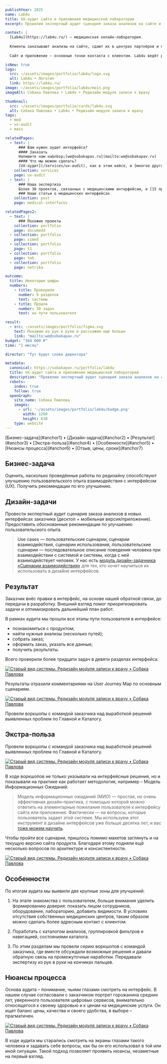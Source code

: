 ```yaml
---
publishYear: 2025
name: Lab4u
title: UX-аудит сайта и приложения медицинской лаборатории
excerpt: Провелии экспертный аудит сценария заказа анализов на сайте и в приложении онлайн-лаборатории после обновления их интерфейсов.

context: |
  [Lab4u](https://lab4u.ru/) — медицинская онлайн-лаборатория.
  
  Клиенты заказывают анализы на сайте, сдают их в центрах партнёров и получают результаты в электронном виде. Так как Lab4u не обслуживают собственные медицинские центры, они предоставляют большие скидки. 
  
  Сайт и приложение — основные точки контакта с клиентом. Lab4u ведёт работы над их обновлением и обратились к нам за аудитом макетов после редизайна.

isNew: true
logo:
  src: ~/assets/images/portfolio/lab4u/logo.svg
  alt: Lab4u • Логотип
  link: https://lab4u.ru/
image: ~/assets/images/portfolio/lab4u/main.png
imageAlt: Собака Павлова • Lab4u • Редизайн модуля записи к врачу

thumbnail:
  src: ~/assets/images/portfolio/cards/lab4u.svg
  alt: Собака Павлова • Lab4u • Редизайн модуля записи к врачу
tags:
  - med
  - ux-audit
  - mass

relatedPages:
  - text: |
      ### Вам нужен аудит интерфейса?
      #### Заказать
      Напишите нам на&nbsp;[we@sobakapav.ru](mailto:we@sobakapav.ru) 
      #### Что мы можем сделать?
      [UX-аудит](/services/ux-audit), как в этом кейсе, и [многое другое](/services). 
    collection: services
    page: ux-audit
  - text: |
      ### Наша экспертиза
      Более 30 проектов, связанных с медицинскими интерфейсам, и [15 проектных кейсов](https://sobakapav.ru/portfolio#med).
      ### Наши статьи о медицинских интерфейсах
    collection: post
    page: medical-interfaces

relatedPages2:
  - text: |
      ### Похожие проекты
    collection: portfolio
    page: documedd
  - collection: portfolio
    page: simed
  - collection: portfolio
    page: t1
  - collection: portfolio
    page: tmh
  - collection: portfolio
    page: netrika

outcome:
  title: Некоторые цифры
  numbers:
    - title: Проверили
      number: 9 разделов
      text: системы
    - title: Прошли
      number: 30 задач
      text: на пути пользователя

result:
  - src: ~/assets/images/portfolio/figma.svg
    text: Покажем из рук в руки и расскажем ещё больше
    link: "mailto:we@sobakapav.ru"
budget: "164 000 ₽"
time: "1 месяц"

director: "Тут будет слово директора"

metadata:
  canonical: https://sobakapav.ru/portfolio/lab4u
  title: UX-аудит сайта и приложения медицинской лаборатории
  description: "Провелии экспертный аудит сценария заказа анализов на сайте и в приложении онлайн-лаборатории после обновления их интерфейсов."
  robots:
    index: true
    follow: true
  openGraph:
    site_name: Собака Павлова
    images:
      - url: '~/assets/images/portfolio/lab4u/badge.png'
        width: 1200
        height: 630
    type: website
---
```



<TOC>
[Бизнес-задача](#anchor1) • [Дизайн-задача](#anchor2) • [Результат](#anchor3) • [Экстра-польза](#anchor4) • [Особенности](#anchor5) • [Нюансы процесса](#anchor6) • [Отзыв, цены, сроки](#anchor7)
</TOC>

## <a name="anchor1" />Бизнес-задача

Оценить, насколько проведённые работы по редизайну способствуют улучшению пользовательского опыта взаимодействия с интерфейсом (UX). Получить рекомендации по его улучшению.

## <a name="anchor2" />Дизайн-задачи

Провести экспертный аудит сценария заказа анализов в новых интерфейсах заказчика (десктоп + мобильная версия/приложение). Предоставить обоснованные рекомендации по улучшению пользовательского опыта.

>Use cases — пользовательские сценарии, сценарии взаимодействия, сценарии использования, пользовательские сценарии — последовательное описание поведения человека при взаимодействии с системой и системы, когда с ней взаимодействует человек. У нас есть [модуль дизайн-задачника «Сценарии взаимодействия»](https://www.eduhund.ru/program/usecases/?utm_source=sobakapav&utm_medium=site&utm_campaign=page) для тех, кто хочет научиться их использовать в дизайне интерфейсов.

## <a name="anchor3" />Результат

Заказчик внёс правки в интерфейс, на основе нашей обратной связи, до передачи в разработку. Внешний взгляд помог приоритизировать задачи и оптимизировать дальнейший план работ.

В рамках аудита мы прошли все этапы пути пользователя в интерфейсе:
- познакомиться с продуктом;
- найти нужные анализы (несколько путей);
- собрать заказ;
- оформить заказ, указать все данные;
- получить результаты.

Всего проверили более тридцати задач в девяти разделах интерфейса.

<a href="/images/portfolio/lab4u/1.png" target="_blank">![Старый вид системы. Редизайн модуля записи к врачу • Собака Павлова](~/assets/images/portfolio/lab4u/1.png)</a>

Результаты отразили комментариями на User Journey Map по основным сценариям.

<a href="/images/portfolio/lab4u/2.png" target="_blank">![Старый вид системы. Редизайн модуля записи к врачу • Собака Павлова](~/assets/images/portfolio/lab4u/2.png)</a>

Провели воркшопы с командой заказчика над выработкой решений выявленных проблем по Главной и Каталогу.

## <a name="anchor4" />Экстра-польза

Провели воркшопы с командой заказчика над выработкой решений выявленных проблем по Главной и Каталогу.

<a href="/images/portfolio/lab4u/3.png" target="_blank">![Старый вид системы. Редизайн модуля записи к врачу • Собака Павлова](~/assets/images/portfolio/lab4u/3.png)</a>

В ходе воркшопов не только указывали на интерфейсные решения, но и показывали на практике как работает методология, например – Модель Информационных Ожиданий. 

> Модель информационных ожиданий (МИО) — простая, но очень эффективная дизайн-практика, с помощью которой можно ответить на элементарные пожелания пользователя к интерфейсу сайта или приложения. Фактически — на вопросы, которые пользователь задает этой системе. Мы используем этот инструмент в дизайне интерфейсов уже больше десятка лет, и вас [тоже можем научить](https://www.eduhund.ru/program/io/?utm_source=sobakapav&utm_medium=site&utm_campaign=page).

Чтобы пройти все сценарии, пришлось помимо макетов заглянуть и на текущую версию сайта продукта. Благодаря этому подняли ещё несколько вопросов по архитектуре и консистентности.

<a href="/images/portfolio/lab4u/4.png" target="_blank">![Старый вид системы. Редизайн модуля записи к врачу • Собака Павлова](~/assets/images/portfolio/lab4u/4.png)</a>

## <a name="anchor5" />Особенности

По итогам аудита мы выявили две крупные зоны для улучшений:

1. На этапе знакомства с пользователем, больше внимания уделить формированию доверия: показать лицом сотрудников, оборудование, лабораторию, добавить видимости. В условиях отсутствия собственных медицинских центров, таким образом можно сделать более адресным контакт с клиентом.

2. Поработать с каталогом анализов, группировкой фильтров и навигацией, состояниями каталога.

3. По этим разделам мы провели серию воркшопов с командой заказчика, где вместе обсуждали возможные решения и давали обратную связь на промежуточные наработки. Передавали экспертизу из рук в руки на кончиках пальцев.

## <a name="anchor6" />Нюансы процесса

Основа аудита – понимание, чьими глазами смотреть на интерфейс. В нашем случае согласовали с заказчиком портрет горожанина средних лет, уверенного пользователя цифровых сервисов, внимательно относящегося к своему здоровью и к ценам на медицинские услуги. Он ищет баланс цены, качества и своего удобства, в выборе – прагматичен.

<a href="/images/portfolio/lab4u/5.png" target="_blank">![Старый вид системы. Редизайн модуля записи к врачу • Собака Павлова](~/assets/images/portfolio/lab4u/5.png)</a>

В ходе аудита мы старались смотреть на экраны глазами такого человека и задавать себе вопросы, как бы он его использовал в той или иной ситуации. Такой подход позволяет проявить нюансы, незаметные на первый взгляд.

## <a name="anchor7" />
